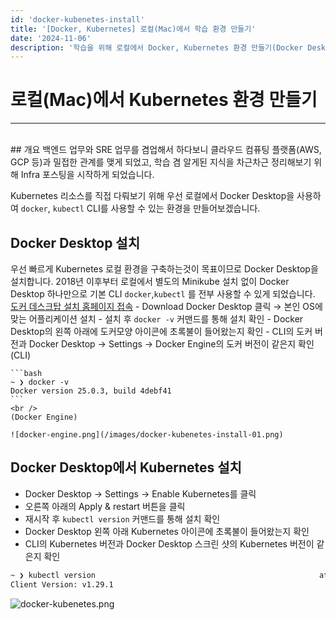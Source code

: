 ```yaml
---
id: 'docker-kubenetes-install'
title: '[Docker, Kubernetes] 로컬(Mac)에서 학습 환경 만들기'
date: '2024-11-06'
description: '학습을 위해 로컬에서 Docker, Kubernetes 환경 만들기(Docker Desktop만 사용)'
---
```


# 로컬(Mac)에서 Kubernetes 환경 만들기
---
<br />
## 개요
백엔드 업무와 SRE 업무를 겸업해서 하다보니 클라우드 컴퓨팅 플랫폼(AWS, GCP 등)과 밀접한 관계를 맺게 되었고, 학습 겸 알게된 지식을 차근차근 정리해보기 위해 Infra 포스팅을 시작하게 되었습니다.

Kubernetes 리소스를 직접 다뤄보기 위해 우선 로컬에서 Docker Desktop을 사용하여 `docker`, `kubectl` CLI를 사용할 수 있는 환경을 만들어보겠습니다.


<MdxDivider />


## Docker Desktop 설치
우선 빠르게 Kubernetes 로컬 환경을 구축하는것이 목표이므로 Docker Desktop을 설치합니다. 2018년 이후부터 로컬에서 별도의 Minikube 설치 없이 Docker Desktop 하나만으로 기본 CLI `docker`,`kubectl` 를 전부 사용할 수 있게 되었습니다.
<br />
[도커 데스크탑 설치 홈페이지 접속](https://www.docker.com/products/docker-desktop/)
    - Download Docker Desktop 클릭 → 본인 OS에 맞는 어플리케이션 설치
    - 설치 후 `docker -v` 커맨드를 통해 설치 확인
    - Docker Desktop의 왼쪽 아래에 도커모양 아이콘에 초록불이 들어왔는지 확인
    - CLI의 도커 버전과 Docker Desktop → Settings → Docker Engine의 도커 버전이 같은지 확인
    <br />
    (CLI)
    
    ```bash
    ~ ❯ docker -v
    Docker version 25.0.3, build 4debf41
    ```
    <br />
    (Docker Engine)
    
    ![docker-engine.png](/images/docker-kubenetes-install-01.png)


<MdxDivider />


## Docker Desktop에서 Kubernetes 설치
- Docker Desktop → Settings → Enable Kubernetes를 클릭
- 오른쪽 아래의 Apply & restart 버튼을 클릭
- 재시작 후 `kubectl version` 커맨드를 통해 설치 확인
- Docker Desktop 왼쪽 아래 Kubernetes 아이콘에 초록불이 들어왔는지 확인
- CLI의 Kubernetes 버전과 Docker Desktop 스크린 샷의 Kubernetes 버전이 같은지 확인

```bash
~ ❯ kubectl version                                                  at ⎈ docker-desktop
Client Version: v1.29.1
```

![docker-kubenetes.png](/images/docker-kubenetes-install-02.png)
